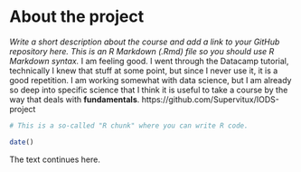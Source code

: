 
# About the project

*Write a short description about the course and add a link to your GitHub repository here. This is an R Markdown (.Rmd) file so you should use R Markdown syntax.*
I am feeling good. I went through the Datacamp tutorial, technically I knew that stuff at some point, but since I never use it, it is a good repetition. I am working somewhat with data science, but I am already so deep into specific science that I think it is useful to take a course by the way that deals with **fundamentals**.
https://github.com/Supervitux/IODS-project

```r
# This is a so-called "R chunk" where you can write R code.

date()

```
The text continues here.





